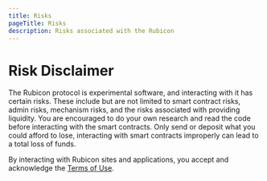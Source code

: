 ```yaml
---
title: Risks
pageTitle: Risks
description: Risks associated with the Rubicon
---
```


# Risk Disclaimer

The Rubicon protocol is experimental software, and interacting with it has certain risks. These include but are not limited to smart contract risks, admin risks, mechanism risks, and the risks associated with providing liquidity. You are encouraged to do your own research and read the code before interacting with the smart contracts. Only send or deposit what you could afford to lose, interacting with smart contracts improperly can lead to a total loss of funds.

By interacting with Rubicon sites and applications, you accept and acknowledge the [Terms of Use](https://www.rubicon.finance/terms).

